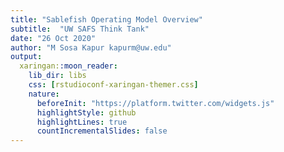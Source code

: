 ```yaml
---
title: "Sablefish Operating Model Overview"
subtitle:  "UW SAFS Think Tank"
date: "26 Oct 2020"
author: "M Sosa Kapur kapurm@uw.edu"
output:
  xaringan::moon_reader:
    lib_dir: libs
    css: [rstudioconf-xaringan-themer.css]
    nature:
      beforeInit: "https://platform.twitter.com/widgets.js"
      highlightStyle: github
      highlightLines: true
      countIncrementalSlides: false
---
```

